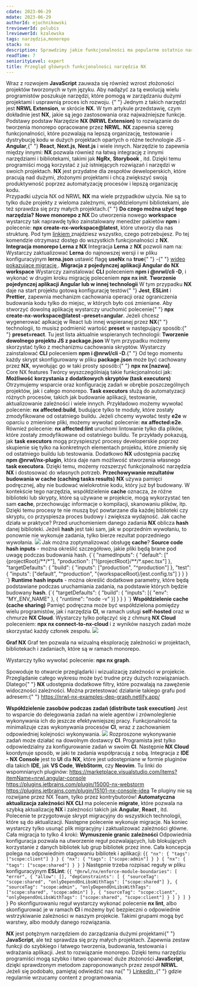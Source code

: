 ```yaml
---
cdate: 2023-06-29
mdate: 2023-06-29
authorId: ejuchnikowski
treviewerId: polubis
lreviewerId: kzalewska
tags: narzędzia,monorepo
stack: nx
description: Sprawdzimy jakie funkcjonalności ma popularne ostatnio narzędzie NX od zespołu NRWL.
readTime: 7
seniorityLevel: expert
title: Przegląd głównych funkcjonalności narzędzia NX
---
```


<Prelude label="Wstęp">
  <M>
    Wraz z rozwojem  <B>JavaScript</B> zauważa się również wzrost
    złożoności projektów tworzonych w tym języku. Aby nadążyć za tą ewolucją
    wielu programistów poszukuje narzędzi, które pomogą w zarządzaniu dużymi
    projektami i usprawnią proces ich rozwoju.
  </M>
  <M>
    {" "}
    Jednym z takich narzędzi jest <B>NRWL Extension</B>, w skrócie <B>NX</B>. W tym
    artykule przedstawię, czym dokładnie jest <B>NX</B>, jakie są jego zastosowania
    oraz najważniejsze funkcje.
  </M>
</Prelude>

<Section>
  <XL>Podstawy podstaw</XL>
  <M>
    Narzędzie <B>NX (NRWL Extension)</B> to rozwiązanie do tworzenia monorepo
    opracowane przez <B>NRWL</B>. <B>NX </B> zapewnia szereg funkcjonalności,
    które pozwalają na lepszą organizację, testowanie i dystrybucję kodu w
    dużych projektach opartych o różne technologie JS - <B>Angular</B>,{" "}
    <B>React</B>, <B>Next.js</B>, <B>Nest.js</B> i wiele innych. Narzędzie to
    zapewnia między innymi:
  </M>
  <List items="Automatyzację procesów deweloperskich (tworzenie komponentów oraz boilerplate), Wsparcie dla tworzenia monolitycznych i mikrousługowych architektur,Wsparcie dla narzędzi do testowania jednostkowego i e2e (Jest oraz Cypress),Obsługę narzędzi do automatyzacji procesów budowania i dystrybucji (Bazel oraz Nx Cloud),Wsparcie dla narzędzi do analizy i uporządkowania kodu (ESLint oraz Prettier),  Wsparcie dla narzędzi do zarządzania zależnościami (npm oraz yarn)" />
  <M>
    <B>NX</B> pozwala również na łatwą integrację z innymi narzędziami i
    bibliotekami, takimi jak <B>NgRx</B>, <B>Storybook </B>, itd. Dzięki
    temu programiści mogą korzystać z już istniejących rozwiązań i narzędzi w
    swoich projektach.
  </M>
  <M>
    <B>NX</B> jest przydatne dla zespołów deweloperskich, które pracują nad
    dużymi, złożonymi projektami i chcą zwiększyć swoją produktywność poprzez
    automatyzację procesów i lepszą organizację kodu.
  </M>
</Section>

<Section>
  <XL>Przypadki użycia NX od NRWL</XL>
  <M>
    <B>NX</B> ma wiele przypadków użycia. Nie są to tylko duże projekty z
    wieloma zależnymi, współdzielonymi bibliotekami, ale też sprawdza się przy
    małych projektach.{" "}
  </M>
  <M>
    <B>Do czego można użyć tego narzędzia?</B>
  </M>
  <List items="Stworzenia monorepo NX ,Integracji monorepo Lerna z NX ,Migracji z pojedynczej aplikacji Angular do NX workspace, Stworzenia pojedynczej aplikacji Angular lub w innej technologii, Stworzenia dowolnego projektu JS z package.json " />
  <M>
    <B>Nowe monorepo z NX </B>
  </M>
  <M>
    Do utworzenia nowego <B>workspace</B> wystarczy tak naprawdę tylko
    zainstalowany menedżer pakietów <B>npm</B> i polecenie:
    <B> npx create-nx-workspace@latest</B>, które utworzy dla nas strukturę. Pod
    tym <A
      outside
      href="https://nx.dev/packages/nx/documents/create-nx-workspace"
    >
      linkiem
    </A> znajdziesz wszystko, czego potrzebujesz. Po tej komendzie otrzymasz dostęp
    do wszystkich funkcjonalności z <B>NX</B>.
  </M>
  <M>
    <B>Integracja monorepo Lerna z NX </B>
  </M>
  <M>
    Integracja <B>Lerna</B> z <B>NX</B> pozwoli nam na:
  </M>
  <List items="Współbieżne wykonywanie zadań, Cachowanie operacji,Dystrybucję zadań, Ograniczenie budowania kodu" />
  <M>
    Wystarczy zaktualizować <B>Lerna</B> do najnowszej wersji i w pliku
    konfiguracyjnym <B>lerna.json</B> ustawić flagę <B>useNx</B> na <B>true</B>{" "}
    -{" "}
    <A href="https://www.youtube.com/watch?v=Edv7ZeI8Bwc" outside>
      wideo pokazujące migrację
    </A>
    .
  </M>
  <M>
    <B>Migracja z pojedynczej aplikacji Angular do NX workspace</B>
  </M>
  <M>
    Wystarczy zainstalować <B>CLI</B> poleceniem <B>npm i @nrwl/cli -D</B>, i
    wykonać w drugim kroku migrację poleceniem <B>npx nx init</B>.
  </M>
  <M>
    <B>Tworzenie pojedynczej aplikacji Angular lub w innej technologii</B>
  </M>
  <M>
    W tym przypadku <B>NX</B> daje na start projektu gotową konfigurację testów{" "}
    <B>Jest</B>, <B>ESLint</B> i <B>Prettier</B>, zapewnia mechanizm cachowania
    operacji oraz ograniczenia budowania kodu tylko do miejsc, w których było
    coś zmieniane.
  </M>
  <M>
    Aby stworzyć dowolną aplikację wystarczy uruchomić polecenie{" "}
    <B> npx create-nx-workspace@latest –preset=angular</B>. Jeżeli chcesz
    wygenerować aplkację w React lub innej wspieranej przez <B>NX</B>{" "}
    technologii, to musisz podmienić wartość <B>preset</B> w następujący sposób:{" "}
    <B>preset=react</B>.
  </M>
  <M>Tu jest lista aktualnie wspieranych technologii: </M>
  <List items="TypeScript,Web-components,Angular,React,React-native,Next, Nest,Express" />
  <M>
    <B>Tworzenie dowolnego projektu JS z package.json</B>
  </M>
  <M>
    W tym przypadku możemy skorzystać tylko z mechanizmu cachowania skryptów.
    Wystarczy zainstalować <B>CLI</B> poleceniem <B>npm i @nrwl/cli -D</B>.{" "}
  </M>
  <M>
    Od tego momentu każdy skrypt skonfigurowany w pliku <B>package.json</B> może
    być cachowany przez <B>NX</B>, wywołując go w taki prosty sposób:{" "}
    <B>npx nx [nazwa]</B>.
  </M>
</Section>

<Section>
<XL>Core NX features</XL>
<M>Twórcy wyszczególniają takie funkcjonalności jak:</M>
<List items="Możliwość korzystania z dodatkowych skryptów (task executors), Przechowywanie rezultatów budowania w cache (caching tasks results), Współdzielenie cache (cache sharing), Graf NX, Współdzielenie zasobów podczas zadań (distribute task execution), Automatyczna aktualizacja zależności, Wymuszenie granic zależności " />
<M><B>Możliwość korzystania z dodatkowych skryptów (task executors)</B></M>
<M>Otrzymujemy wsparcie oraz konfigurację zadań w obrębie poszczególnych projektów, jak i całego monorepo. <B>Task executors</B> służą do automatyzacji różnych procesów, takich jak budowanie aplikacji, testowanie, aktualizowanie zależności i wiele innych.</M>
<M>Przykładowo możemy wywołać polecenie: <B>nx affected:build</B>, budujące tylko te moduły, które zostały zmodyfikowane od ostatniego buildu.</M>
<M>Jeżeli chcemy wywołać testy <B>e2e</B> w oparciu o zmienione pliki, możemy wywołać polecenie: <B>nx affected:e2e</B>.</M>
<M>Również polecenie: <B>nx affected:lint</B> uruchomi lintowanie tylko dla plików, które zostały zmodyfikowane od ostatniego buildu.</M>
<M>Te przykłady pokazują, jak <B>task executors</B> mogą przyspieszyć procesy developerskie poprzez skupienie się tylko na konkretnych elementach projektu, które zmieniły się od ostatniego buildu lub testowania.</M>
<M>Dodatkowo <B>NX</B> udostępnia paczkę <B>npm @nrwl/nx-plugin</B>, która daje nam możliwość stworzenia własnego <B>task executora</B>. Dzięki temu, możemy rozszerzyć funkcjonalność narzędzia <B>NX</B> i dostosować do własnych potrzeb.</M>
<M><B>Przechowywanie rezultatów budowania w cache (caching tasks results)</B></M>
<M><B>NX</B> używa pamięci podręcznej, aby nie budować wielokrotnie kodu, który już był budowany. W kontekście tego narzędzia, współdzielenie <B>cache</B> oznacza, że różne biblioteki lub skrypty, które są używane w projekcie, mogą wykorzystać ten sam <B>cache</B>, przechowując informacje o kompilacji, skanowaniu plików, itp. Dzięki temu procesy te nie muszą być powtarzane dla każdej biblioteki czy skryptu, co przyspiesza proces budowy i zwiększa wydajność.</M>
<M>Jak cache działa w praktyce? Przed uruchomieniem danego zadania <B>NX</B> oblicza <B>hash</B> danej biblioteki. Jeżeli <B>hash</B> jest taki sam, jak w poprzednim wywołaniu, to ponownie nie wykonuje zadania, tylko bierze rezultat poprzedniego wywołania.</M>
<Img border src="https://nx.dev/documentation/shared/images/caching/nx-hashing.svg" />
<M>Jak można zoptymalizować obsługę <B>cache</B>?</M>
<M><B>Source code hash inputs</B> - można określić szczegółowo, jakie pliki będą brane pod uwagę podczas budowania hash.</M>
<Snippet>
{`{
  "namedInputs": {
    "default": ["{projectRoot}/**/*"],
    "production": ["!{projectRoot}/**/*.spec.tsx"]
  },
  "targetDefaults": {
    "build": {
      "inputs": ["production", "^production"]
    },
    "test": {
      "inputs": ["default", "^production", "{workspaceRoot}/jest.config.ts"]
    }
  }
}
`}</Snippet>
<M><B>Runtime hash inputs</B> - można określić dodatkowe parametry, które będą podstawiane podczas uruchamiania zadania, na podstawie których będzie budowany <B>hash</B>.</M>
<Snippet>
{`{
  "targetDefaults": {
    "build": {
      "inputs": [{ "env": "MY_ENV_NAME" }, { "runtime": "node -v" }]
    }
  }
}
`}</Snippet>
<M><B>Współdzielenie cache (cache sharing)</B></M>
<M>Pamięć podręczna może być współdzielona pomiędzy wielu programistów, jak i narzędzia <B>CI</B>, w ramach usługi <B>self-hosted</B> oraz w chmurze <B>NX Cloud</B>.</M>
<M>Wystarczy tylko połączyć się z chmurą <B>NX Cloud</B> poleceniem:
<B>npx nx connect-to-nx-cloud</B>
i z wyników naszych zadań może skorzystać każdy członek zespołu.
</M>
<Img border src="https://nx.dev/documentation/shared/images/dte/distributed-caching.svg" />

<M><B>Graf NX</B></M>
<M>Graf ten pozwala na wizualną eksplorację zależności w projektach, bibliotekach i zadaniach, które są w ramach monorepo.

Wystarczy tylko wywołać polecenie: <B>npx nx graph</B>.

</M>

<M>
  Spowoduje to otwarcie przeglądarki i wizualizację zależności w projekcie.
  Przeglądanie całego wykresu może być trudne przy dużych rozwiązaniach. Dlatego{" "}
  <B>NX</B> udostępnia dodatkowe filtry, które pozwalają na zawężenie
  widoczności zależności. Można przetestować działanie takiego grafu pod
  adresem:{" "}
  <A href="https://nrwl-nx-examples-dep-graph.netlify.app/" outside>
    https://nrwl-nx-examples-dep-graph.netlify.app/
  </A>
</M>

<M><B>Współdzielenie zasobów podczas zadań (distribute task execution)</B></M>
<M>Jest to wsparcie do delegowania zadań na wiele agentów i zrównoleglenie wykonywania ich do jeszcze efektywniejszej pracy. Funkcjonalność ta minimalizuje czas wykonywania procesów <B>CI</B>, wraz z zachowaniem odpowiedniej kolejności wykonywania.</M>
<Img src="https://nx.dev/documentation/shared/images/dte/binning.svg" border />
<M>Rozproszone wykonywanie zadań może działać na dowolnym dostawcy <B>CI</B>. Programista jest tylko odpowiedzialny za konfigurowanie zadań w swoim <B>CI</B>. Następnie<B> NX Cloud</B> koordynuje sposób, w jaki te zadania współpracują z sobą.
</M>
<M>Integracja z <B>IDE - NX Console</B> jest to <B>UI</B> dla <B>NX</B>, które jest udostępniane w formie pluginów dla takich <B>IDE</B>, jak <B>VS Code</B>, <B>WebStorm</B>, czy <B>Neovim</B>.
</M>
<M>Tu linki do wspomnianych pluginów: </M>
<Hint hasBg><A outside href="https://marketplace.visualstudio.com/items?itemName=nrwl.angular-console">https://marketplace.visualstudio.com/items?itemName=nrwl.angular-console</A></Hint>
<Hint hasBg><A outside href="https://plugins.jetbrains.com/plugin/15000-nx-webstorm">https://plugins.jetbrains.com/plugin/15000-nx-webstorm</A></Hint>
<Hint hasBg><A outside href="https://plugins.jetbrains.com/plugin/15101-nx-console-idea">https://plugins.jetbrains.com/plugin/15101-nx-console-idea</A></Hint>
<M>Te pluginy nie są rozwijane przez NX Team, tylko przez kontrybutorów!</M>
<M><B>Automatyczna aktualizacja zależności</B></M>
<M><B>NX CLI</B> ma polecenie <B>migrate</B>, które pozwala na szybką aktualizację <B>NX</B> i zależności takich jak <B>Angular</B>, <B>React </B>, itd.</M>
<M>Polecenie te przygotowuje skrypt migracyjny do wszystkich technologii, które są do aktualizacji. Następne polecenie wykonuje migracje. Na koniec wystarczy tylko usunąć plik migracyjny i zaktualizować zależności główne.</M>
<M>Cała migracja to tylko 4 kroki:</M>
<List items="Polecenie: nx migrate latest, Polecenie: nx migrate –run-migrations, Usunięcie pliku migrations.json, Polecenie: npm install" />
<M><B>Wymuszenie granic zależności</B></M>
<M>Odpowiednia konfiguracja pozwala na utworzenie reguł pozwalających, lub blokujących korzystanie z danych bibliotek lub grup bibliotek przez inne. 
</M>
<M>Cała koncepcja polega na odpowiednim otagowaniu bibliotek i aplikacji:
</M>
<Snippet>{`{
  "nx": {
    "tags": ["scope:client"]
  }
}
{
  "nx": {
    "tags": ["scope:admin"]
  }
}
{
  "nx": {
    "tags": ["scope:shared"]
  }
}
`}</Snippet>
<M>Następnie trzeba rozpisać reguły w pliku konfiguracyjnym <B>ESLint</B>:
</M>
<Snippet>{`{
  "@nrwl/nx/enforce-module-boundaries": [
    "error",
    {
      "allow": [],
      "depConstraints": [
        {
          "sourceTag": "scope:shared",
          "onlyDependOnLibsWithTags": ["scope:shared"]
        },
        {
          "sourceTag": "scope:admin",
          "onlyDependOnLibsWithTags": ["scope:shared", "scope:admin"]
        },
        {
          "sourceTag": "scope:client",
          "onlyDependOnLibsWithTags": ["scope:shared", "scope:client"]
        }
      ]
    }
  ]
}
`}</Snippet>
<M>Po skonfigurowaniu reguł wystarczy wykonać polecenie <B>nx lint</B>, albo skonfigurować je w ramach <B>CI</B> i możemy być bezpieczni o odpowiednie wstrzykiwanie zależności w naszym projekcie.</M>
<Hint hasBg>Takimi grupami mogą być warstwy, albo moduły danego rozwiązania.</Hint>
</Section>

<Summary label="Podsumowanie">
  <M>
    <B>NX</B> jest potężnym narzędziem do zarządzania dużymi projektami{" "}
    <B>JavaScript</B>, ale też sprawdza się przy małych projektach. Zapewnia
    zestaw funkcji do szybkiego i łatwego tworzenia, budowania, testowania i
    wdrażania aplikacji. Jest to rozwiązanie monorepo. Dzięki temu narzędziu
    programiści mogą szybko i łatwo opanować duże złożoności <B>JavaScript</B>,
    dzięki sprawdzonym metodom zaproponowanych przez zespół <B>NRWL</B>.
  </M>
  <M>
    Jeżeli się podobało, pamiętaj odwiedzić nas na{" "}
    <A href="https://www.linkedin.com/in/emil-juchnikowski-25b251bb/" outside>
      Linkedin
    </A>,{" "}
    gdzie regularnie wrzucamy content z programowania.
  </M>
</Summary>
